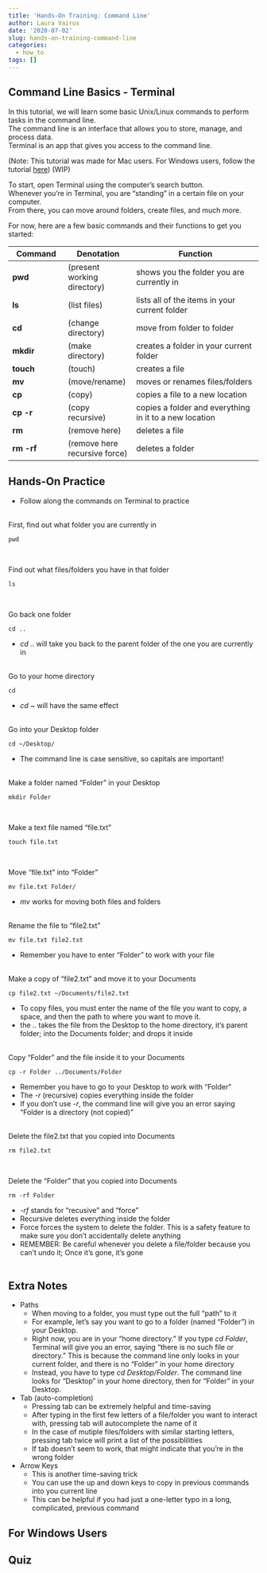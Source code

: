 ```yaml
---
title: 'Hands-On Training: Command Line'
author: Laura Vairus
date: '2020-07-02'
slug: hands-on-training-command-line
categories:
  - how_to
tags: []
---
```


## Command Line Basics - Terminal

In this tutorial, we will learn some basic Unix/Linux commands to perform tasks in the command line. <br/> The command line is an interface that allows you to store, manage, and process data. <br/> Terminal is an app that gives you access to the command line. <br/>

(Note: This tutorial was made for Mac users. For Windows users, follow the tutorial [here](file:///Users/homeuser/Github/Hands-on-Training/docs/commandline.html#For_Windows_Users)) (WIP) <br/>

To start, open Terminal using the computer's search button. <br/> Whenever you're in Terminal, you are "standing" in a certain file on your computer. <br/> From there, you can move around folders, create files, and much more. <br/>

For now, here are a few basic commands and their functions to get you started:

| Command    | Denotation                    | Function                                               |
|----------------|--------------------|------------------------------------|
| **pwd**    | (present working directory)   | shows you the folder you are currently in              |
| **ls**     | (list files)                  | lists all of the items in your current folder          |
| **cd**     | (change directory)            | move from folder to folder                             |
| **mkdir**  | (make directory)              | creates a folder in your current folder                |
| **touch**  | (touch)                       | creates a file                                         |
| **mv**     | (move/rename)                 | moves or renames files/folders                         |
| **cp**     | (copy)                        | copies a file to a new location                        |
| **cp -r**  | (copy recursive)              | copies a folder and everything in it to a new location |
| **rm**     | (remove here)                 | deletes a file                                         |
| **rm -rf** | (remove here recursive force) | deletes a folder                                       |

## Hands-On Practice

-   Follow along the commands on Terminal to practice\
    <br/>

First, find out what folder you are currently in

```
pwd
```

<br/>

Find out what files/folders you have in that folder

```
ls
```

<br/>

Go back one folder

```
cd ..
```

-   *cd ..* will take you back to the parent folder of the one you are currently in\
    <br/>

Go to your home directory

```
cd
```

-   *cd \~* will have the same effect\
    <br/>

Go into your Desktop folder

```
cd ~/Desktop/
```

-   The command line is case sensitive, so capitals are important!\
    <br/>

Make a folder named "Folder" in your Desktop

```
mkdir Folder
```

<br/>

Make a text file named "file.txt"

```
touch file.txt
```

<br/>

Move "file.txt" into "Folder"

```
mv file.txt Folder/
```

-   *mv* works for moving both files and folders\
    <br/>

Rename the file to "file2.txt"

```
mv file.txt file2.txt
```

-   Remember you have to enter "Folder" to work with your file\
    <br/>

Make a copy of "file2.txt" and move it to your Documents

```
cp file2.txt ~/Documents/file2.txt
```

-   To copy files, you must enter the name of the file you want to copy, a space, and then the path to where you want to move it.
-   the *..* takes the file from the Desktop to the home directory, it's parent folder; into the Documents folder; and drops it inside\
    <br/>

Copy "Folder" and the file inside it to your Documents

```
cp -r Folder ../Documents/Folder
```

-   Remember you have to go to your Desktop to work with "Folder"
-   The *-r* (recursive) copies everything inside the folder
-   If you don't use *-r*, the command line will give you an error saying "Folder is a directory (not copied)"\
    <br/>

Delete the file2.txt that you copied into Documents

```
rm file2.txt
```

<br/>

Delete the "Folder" that you copied into Documents

```
rm -rf Folder
```

-   *-rf* stands for "recusive" and "force"
-   Recursive deletes everything inside the folder
-   Force forces the system to delete the folder. This is a safety feature to make sure you don't accidentally delete anything
-   REMEMBER: Be careful whenever you delete a file/folder because you can't undo it; Once it's gone, it's gone\
    <br/>

## Extra Notes

-   Paths
    -   When moving to a folder, you must type out the full "path" to it
    -   For example, let's say you want to go to a folder (named "Folder") in your Desktop.
    -   Right now, you are in your "home directory." If you type *cd Folder*, Terminal will give you an error, saying "there is no such file or directory." This is because the command line only looks in your current folder, and there is no "Folder" in your home directory
    -   Instead, you have to type *cd Desktop/Folder*. The command line looks for "Desktop" in your home directory, then for "Folder" in your Desktop. <br/>
-   Tab (auto-completion)
    -   Pressing tab can be extremely helpful and time-saving
    -   After typing in the first few letters of a file/folder you want to interact with, pressing tab will autocomplete the name of it
    -   In the case of mutiple files/folders with similar starting letters, pressing tab twice will print a list of the possiblilities
    -   If tab doesn't seem to work, that might indicate that you're in the wrong folder <br/>
-   Arrow Keys
    -   This is another time-saving trick
    -   You can use the up and down keys to copy in previous commands into you current line
    -   This can be helpful if you had just a one-letter typo in a long, complicated, previous command

## For Windows Users

## Quiz
